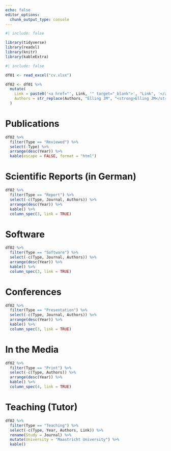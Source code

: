 ```yaml
---
echo: false
editor_options: 
  chunk_output_type: console
---
```


```r
#| include: false

library(tidyverse)
library(readxl)
library(knitr)
library(kableExtra)
```

```r
#| include: false

df01 <- read_excel("cv.xlsx")

df02 <- df01 %>% 
  mutate(
    Link = paste0('<a href="', Link, '" target="_blank">', "Link", '</a>'),
    Authors = str_replace(Authors, "Elling JM", "<strong>Elling JM</strong>")
  )
```

# Publications

```r

df02 %>% 
  filter(Type == "Reviewed") %>%
  select(-Type) %>% 
  arrange(desc(Year)) %>% 
  kable(escape = FALSE, format = "html")
```

# Scientific Reports (in German)

```r

df02 %>% 
  filter(Type == "Report") %>% 
  select(-c(Type, Journal, Authors)) %>%
  arrange(desc(Year)) %>%
  kable() %>% 
  column_spec(3, link = TRUE)
```

# Software

```r

df02 %>% 
  filter(Type == "Software") %>% 
  select(-c(Type, Journal, Authors)) %>%
  arrange(desc(Year)) %>%
  kable() %>% 
  column_spec(3, link = TRUE)
```

# Conferences

```r

df02 %>% 
  filter(Type == "Presentation") %>% 
  select(-c(Type, Journal, Authors)) %>% 
  arrange(desc(Year)) %>%
  kable() %>% 
  column_spec(3, link = TRUE)
```

# In the Media

```r

df02 %>% 
  filter(Type == "Print") %>% 
  select(-c(Type, Authors)) %>% 
  arrange(desc(Year)) %>%
  kable() %>% 
  column_spec(4, link = TRUE)
```

# Teaching (Tutor)

```r

df02 %>% 
  filter(Type == "Teaching") %>% 
  select(-c(Type, Year, Authors, Link)) %>% 
  rename(Study = Journal) %>% 
  mutate(University = "Maastricht University") %>% 
  kable()
```

